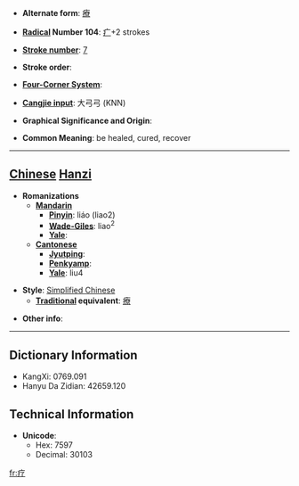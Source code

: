 * '''Alternate form''': [[療]]

* '''[[Wiktionary:Chinese radical index| Radical]] Number 104''': [[Wiktionary:Chinese radical index 疒|疒]]+2 strokes

* '''[[Wiktionary:Chinese total strokes index|Stroke number]]''': [[Wiktionary:Chinese total strokes index 7|7]]

* '''Stroke order''': 

* '''[[Wiktionary:Chinese four corner index|Four-Corner System]]''': 

* '''[[Wiktionary:Chinese Cangjie index|Cangjie input]]''': 大弓弓 (KNN)

* '''Graphical Significance and Origin''': 

* '''Common Meaning''': be healed, cured, recover

----

== [[Chinese]] [[Hanzi]] ==

* '''Romanizations'''
** '''[[Mandarin]]'''
*** '''[[Pinyin]]''': liáo (liao2)
*** '''[[Wade-Giles]]''': liao<sup>2</sup>
*** '''[[Yale]]''': 
** '''[[Cantonese]]'''
*** '''[[Jyutping]]''':
*** '''[[Penkyamp]]''': 
*** '''[[Yale]]''': liu4

* '''Style''': [[Simplified Chinese]] 
** '''[[Traditional Chinese|Traditional]] equivalent''': [[療]]

* '''Other info''': 

----

== Dictionary Information ==

* KangXi: 0769.091
* Hanyu Da Zidian: 42659.120

== Technical Information ==

* '''Unicode''':
** Hex: 7597
** Decimal: 30103

[[fr:疗]]